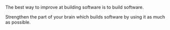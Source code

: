 
The best way to improve at building software is to build software.

Strengthen the part of your brain which builds software by using it as much as possible.
